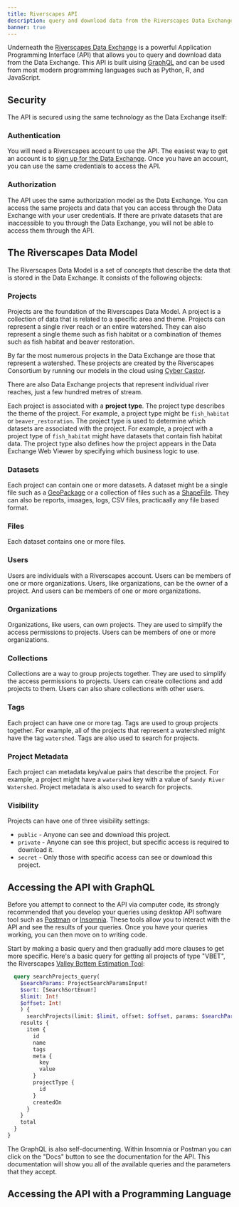 ```yaml
---
title: Riverscapes API
description: query and download data from the Riverscapes Data Exchange
banner: true
---
```



Underneath the [Riverscapes Data Exchange](https://data.riverscapes/net) is a powerful Application Programming Interface (API) that allows you to query and download data from the Data Exchange. This API is built uising [GraphQL](https://graphql.org/) and can be used from most modern programming languages such as Python, R, and JavaScript.

## Security

The API is secured using the same technology as the Data Exchange itself: 

### Authentication

You will need a Riverscapes account to use the API. The easiest way to get an account is to [sign up for the Data Exchange](https://data.riverscapes.net/signup). Once you have an account, you can use the same credentials to access the API.

### Authorization

The API uses the same authorization model as the Data Exchange. You can access the same projects and data that you can access through the Data Exchange with your user credentials. If there are private datasets that are inaccessible to you through the Data Exchange, you will not be able to access them through the API.

## The Riverscapes Data Model

The Riverscapes Data Model is a set of concepts that describe the data that is stored in the Data Exchange. It consists of the following objects:

### Projects

Projects are the foundation of the Riverscapes Data Model. A project is a collection of data that is related to a specific area and theme. Projects can represent a single river reach or an entire watershed. They can also represent a single theme such as fish habitat or a combination of themes such as fish habitat and beaver restoration. 

By far the most numerous projects in the Data Exchange are those that represent a watershed. These projects are created by the Riverscapes Consortium by running our models in the cloud using [Cyber Castor](/api/cyber-castor).

There are also Data Exchange projects that represent individual river reaches, just a few hundred metres of stream.

Each project is associated with a **project type**. The project type describes the theme of the project. For example, a project type might be `fish_habitat` or `beaver_restoration`. The project type is used to determine which datasets are associated with the project. For example, a project with a project type of `fish_habitat` might have datasets that contain fish habitat data. The project type also defines how the project appears in the Data Exchange Web Viewer by specifying which business logic to use.

### Datasets

Each project can contain one or more datasets. A dataset might be a single file such as a [GeoPackage](https://www.geopackage.org/) or a collection of files such as a [ShapeFile](). They can also be reports, imaages, logs, CSV files, practicaally any file based format.

### Files

Each dataset contains one or more files.

### Users

Users are individuals with a Riverscapes account. Users can be members of one or more organizations. Users, like organizations, can be the owner of a project. And users can be members of one or more organizations.

### Organizations

Organizations, like users, can own projects. They are used to simplify the access permissions to projects. Users can be members of one or more organizations.

### Collections

Collections are a way to group projects together. They are used to simplify the access permissions to projects. Users can create collections and add projects to them. Users can also share collections with other users.

### Tags

Each project can have one or more tag. Tags are used to group projects together. For example, all of the projects that represent a watershed might have the tag `watershed`. Tags are also used to search for projects.

### Project Metadata

Each project can metadata key/value pairs that describe the project. For example, a project might have a `watershed` key with a value of `Sandy River Watershed`. Project metadata is also used to search for projects.

### Visibility

Projects can have one of three visibility settings:

* `public` - Anyone can see and download this project.
* `private` - Anyone can see this project, but specific access is required to download it.
* `secret` - Only those with specific access can see or download this project.

## Accessing the API with GraphQL

Before you attempt to connect to the API via computer code, its strongly recommended that you develop your queries using desktop API software tool such as [Postman](https://www.postman.com) or [Insomnia](https://insomnia.rest). These tools allow you to interact with the API and see the results of your queries. Once you have your queries working, you can then move on to writing code.

Start by making a basic query and then gradually add more clauses to get more specific. Here's a basic query for getting all projects of type "VBET", the Riverscapes [Valley Bottem Estimation Tool](https://tools.riverscapes.net/vbet/):

```graphql
  query searchProjects_query(
    $searchParams: ProjectSearchParamsInput!
    $sort: [SearchSortEnum!]
    $limit: Int!
    $offset: Int!
    ) {
      searchProjects(limit: $limit, offset: $offset, params: $searchParams, sort: $sort) {
    results {
      item {
        id
        name
        tags
        meta {
          key
          value
        }
        projectType {
          id
        }
        createdOn
      }
    }
    total
  }
}
```

The GraphQL is also self-documenting. Within Insomnia or Postman you can click on the "Docs" button to see the documentation for the API. This documentation will show you all of the available queries and the parameters that they accept.

## Accessing the API with a Programming Language


